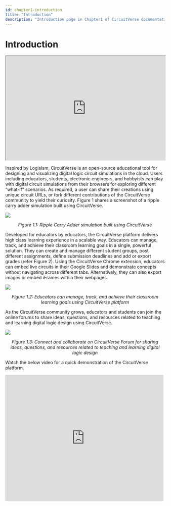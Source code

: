 ```yaml
---
id: chapter1-introduction
title: "Introduction"
description: "Introduction page in Chapter1 of CircuitVerse documentation."
---
```



# Introduction

<iframe width="100%" height="330px" src="https://circuitverse.org/simulator/embed/701" id="projectPreview" scrolling="no" webkitAllowFullScreen mozAllowFullScreen allowFullScreen> </iframe>

Inspired by Logisism, CircuitVerse is an open-source educational tool for designing and visualizing digital logic circuit simulations in the cloud. Users including educators, students, electronic engineers, and hobbyists can play with digital circuit simulations from their browsers for exploring different “what-if” scenarios. As required, a user can share their creations using unique circuit URLs, or fork different contributions of the CircuitVerse community to yield their curiosity. Figure 1 shares a screenshot of a ripple carry adder simulation built using CircuitVerse.

![](/img/img_chapter1/1.1.png)

<div align="center"><em>Figure 1.1: Ripple Carry Adder simulation built using CircuitVerse</em></div>

Developed for educators by educators, the CircuitVerse platform delivers high class learning experience in a scalable way. Educators can manage, track, and achieve their classroom learning goals  in a single, powerful solution. They can create and manage different student groups, post different assignments, define submission deadlines and add or export grades (refer Figure 2). Using the CircuitVerse Chrome extension, educators can embed live circuits in their Google Slides and demonstrate concepts without navigating across different tabs. Alternatively, they can also export images or embed iFrames within their webpages. 

![](/img/img_chapter1/1.2.png)

<div align="center"><em>Figure 1.2: Educators can manage, track, and achieve their classroom learning goals using CircuitVerse platform</em></div>

As the CircuitVerse community grows, educators and students can join the online forums to share ideas, questions, and resources related to teaching and learning digital logic design using CircuitVerse.

![](/img/img_chapter1/1.3.png)

<div align="center"><em>Figure 1.3: Connect and collaborate on CircuitVerse Forum for sharing ideas, questions, and resources related to teaching and learning digital logic design</em></div>

Watch the below video for a quick demonstration of the CircuitVerse platform.

<div>
  <iframe width="500px" height="400px" src="https://www.youtube.com/embed/3Df-2Cn_80A" frameborder="0" scrolling="no" webkitAllowFullScreen mozAllowFullScreen allowFullScreen></iframe>
</div>